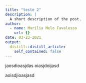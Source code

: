 ```yaml
---
title: "teste 2"
description: |
  A short description of the post.
author:
  - name: Marília Melo Favalesso
    url: {}
date: 03-23-2021
output:
  distill::distill_article:
    self_contained: false
---
```


jaosdioasjdas
oiasjdoijasd


aoisdjioasjasd

